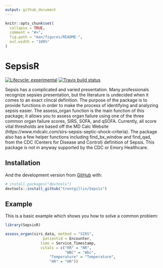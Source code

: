 ```yaml
---
output: github_document
---
```


<!-- README.md is generated from README.Rmd. Please edit that file -->

```r
knitr::opts_chunk$set(
  collapse = TRUE,
  comment = "#>",
  fig.path = "man/figures/README-",
  out.width = "100%"
)
```

# SepsisR

<!-- badges: start -->
[![Lifecycle: experimental](https://img.shields.io/badge/lifecycle-experimental-orange.svg)](https://www.tidyverse.org/lifecycle/#experimental)
[![Travis build status](https://travis-ci.org/trentgillin/Sepsis.svg?branch=master)](https://travis-ci.org/trentgillin/Sepsis)
<!-- badges: end -->

Sepsis has a complicated and varied presentation. Many professionals recognize
sepsies presentation, but the literature is undecided when it comes to an exact
clincal definition. The purpose of the package is to provide functions in order 
to make the process of identifying and analyzing sepsis easier. The assess_organ 
function is the main function of this package; it allows you to assess organ failure using
one of the three common organ failure scores, SIRS, SOFA, and qSOFA.
Currently, all score vital thresholds are based off the MD Calc Website 
(https://www.mdcalc.com/sirs-sepsis-septic-shock-criteria). 
The package also has a few helper functions including find_bx_window and find_qad, 
from the CDC (Centers for Disease and Control) definition of Sepsis. 
This package is not in anyway supported by the CDC or Emory Healthcare. 

## Installation

And the development version from [GitHub](https://github.com/) with:

``` r
# install.packages("devtools")
devtools::install_github("trentgillin/Sepsis")
```
## Example

This is a basic example which shows you how to solve a common problem:

```r
library(SepsisR)

assess_organ(sirs_data, method = "SIRS",
				 patientid = Encounter, 
				time = Service_Timestamp, 
				vitals = c("RR" = "RR", 
				           "WBC" = "Wbc", 
					"Temperature" = "Temperature",
					"HR" = "HR"))
```
